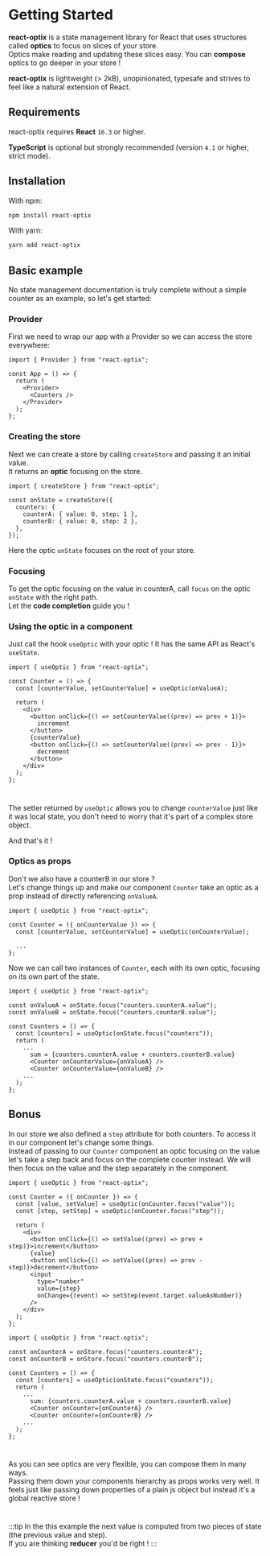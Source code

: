 
# Getting Started

**react-optix** is a state management library for React that uses structures called **optics** to focus on slices of your store.  
Optics make reading and updating these slices easy. You can **compose** optics to go deeper in your store !

**react-optix** is lightweight (> 2kB), unopinionated, typesafe and strives to feel like a natural extension of React.

## Requirements

react-optix requires **React** `16.3` or higher.

**TypeScript** is optional but strongly recommended (version `4.1` or higher, strict mode).

## Installation

With npm:

```bash
npm install react-optix
```

With yarn:

```bash
yarn add react-optix
```

## Basic example

No state management documentation is truly complete without a simple counter as an example, so let's get started:

### Provider

First we need to wrap our app with a Provider so we can access the store everywhere:

```tsx title=App.tsx
import { Provider } from "react-optix";

const App = () => {
  return (
    <Provider>
      <Counters />
    </Provider>
  );
};
```

### Creating the store

Next we can create a store by calling `createStore` and passing it an initial value.  
It returns an **optic** focusing on the store.

```tsx
import { createStore } from "react-optix";

const onState = createStore({
  counters: {
    counterA: { value: 0, step: 1 },
    counterB: { value: 0, step: 2 },
  },
});
```

Here the optic `onState` focuses on the root of your store.

### Focusing

To get the optic focusing on the value in counterA, call `focus` on the optic `onState` with the right path.  
Let the **code completion** guide you !

<MdxImage src="path-completion-light.png" srcDark="path-completion-dark.png" />

### Using the optic in a component

Just call the hook `useOptic` with your optic ! It has the same API as React's `useState`.

```tsx title=Counter.tsx
import { useOptic } from "react-optix";

const Counter = () => {
  const [counterValue, setCounterValue] = useOptic(onValueA);

  return (
    <div>
      <button onClick={() => setCounterValue((prev) => prev + 1)}>
        increment
      </button>
      {counterValue}
      <button onClick={() => setCounterValue((prev) => prev - 1)}>
        decrement
      </button>
    </div>
  );
};
```

<Counter />

#

The setter returned by `useOptic` allows you to change `counterValue`
just like it was local state, you don't need to worry that it's part of a complex
store object.

And that's it !

### Optics as props

Don't we also have a counterB in our store ?  
Let's change things up and make our component `Counter` take an optic as a prop instead of directly referencing `onValueA`.

```tsx title=Counter.tsx
import { useOptic } from "react-optix";

const Counter = ({ onCounterValue }) => {
  const [counterValue, setCounterValue] = useOptic(onCounterValue);

  ...
};
```

Now we can call two instances of `Counter`, each with its own optic, focusing on its own part of the state.

```tsx title=Counters.tsx {3-4,11-12}
import { useOptic } from "react-optix";

const onValueA = onState.focus("counters.counterA.value");
const onValueB = onState.focus("counters.counterB.value");

const Counters = () => {
  const [counters] = useOptic(onState.focus("counters"));
  return (
    ...
      sum = {counters.counterA.value + counters.counterB.value}
      <Counter onCounterValue={onValueA} />
      <Counter onCounterValue={onValueB} />
    ...
  );
};
```

<Counters />

## Bonus

In our store we also defined a `step` attribute for both counters.
To access it in our component let's change some things.  
Instead of passing to our `Counter` component an optic focusing on the value let's take a step back and focus on the complete counter instead. We will then focus on the value and the step separately in the component.

```tsx file=Counter.tsx {4-5,12-16}
import { useOptic } from "react-optix";

const Counter = ({ onCounter }) => {
  const [value, setValue] = useOptic(onCounter.focus("value"));
  const [step, setStep] = useOptic(onCounter.focus("step"));

  return (
    <div>
      <button onClick={() => setValue((prev) => prev + step)}>increment</button>
      {value}
      <button onClick={() => setValue((prev) => prev - step)}>decrement</button>
      <input
        type="number"
        value={step}
        onChange={(event) => setStep(event.target.valueAsNumber)}
      />
    </div>
  );
};
```

```tsx file=Counters.tsx {3-4,11-12}
import { useOptic } from "react-optix";

const onCounterA = onStore.focus("counters.counterA");
const onCounterB = onStore.focus("counters.counterB");

const Counters = () => {
  const [counters] = useOptic(onState.focus("counters"));
  return (
    ...
      sum: {counters.counterA.value + counters.counterB.value}
      <Counter onCounter={onCounterA} />
      <Counter onCounter={onCounterB} />
    ...
  );
};
```

<CountersWithStep />

#

As you can see optics are very flexible, you can compose them in many ways.  
Passing them down your components hierarchy as props works very well. It feels just like passing down properties of a plain js object but instead it's a global reactive store !

#

:::tip
In the this example the next value is computed from two pieces of state (the previous value and step).  
If you are thinking **reducer** you'd be right !
:::
